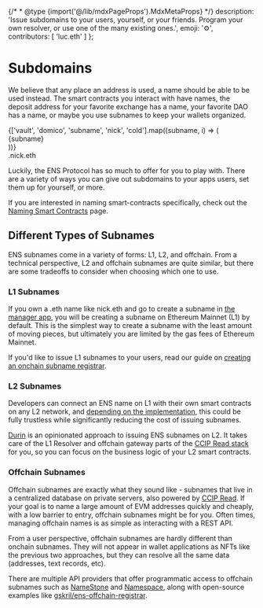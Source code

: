 
{/* * @type {import('@/lib/mdxPageProps').MdxMetaProps} */}
description: 'Issue subdomains to your users, yourself, or your friends. Program your own resolver, or use one of the many existing ones.',
emoji: '⚙️',
contributors: [
'luc.eth'
]
};

# Subdomains

We believe that any place an address is used, a name should be able to be used instead.
The smart contracts you interact with have names, the deposit address for your favorite exchange has a name, your favorite DAO has a name, or maybe you use subnames to keep your wallets organized.

<div className="card1 p-4 flex justify-center items-center overflow-hidden text-xl">
  <div className="text-right font-bold">
    {['vault', 'domico', 'subname', 'nick', 'cold'].map((subname, i) => (
      <div
        className={
          ['opacity-20', 'opacity-50', '', 'opacity-50', 'opacity-20'][i]
        }
      >
        {subname}
      </div>
    ))}
  </div>
  <div className="font-bold">.nick.eth</div>
</div>

Luckily, the ENS Protocol has so much to offer for you to play with. There are a variety of ways you can give out subdomains to your apps users, set them up for yourself, or more.

If you are interested in naming smart-contracts specifically, check out the [Naming Smart Contracts](/web/naming-contracts) page.

## Different Types of Subnames

ENS subnames come in a variety of forms: L1, L2, and offchain. From a technical perspective, L2 and offchain subnames are quite similar, but there are some tradeoffs to consider when choosing which one to use.

### L1 Subnames

If you own a .eth name like nick.eth and go to create a subname in [the manager app](https://app.ens.domains/nick.eth?tab=subnames), you will be creating a subname on Ethereum Mainnet (L1) by default. This is the simplest way to create a subname with the least amount of moving pieces, but ultimately you are limited by the gas fees of Ethereum Mainnet.

If you'd like to issue L1 subnames to your users, read our guide on [creating an onchain subname registrar](/wrapper/creating-subname-registrar).

<EmbedLink
  title="Creating an Onchain Subname Registrar"
  href="/wrapper/creating-subname-registrar"
  description="Issue NFTs that represent subdomains on Ethereum Mainnet."
/>

### L2 Subnames

Developers can connect an ENS name on L1 with their own smart contracts on any L2 network, and [depending on the implementation](/learn/ccip-read), this could be fully trustless while significantly reducing the cost of issuing subnames.

[Durin](https://durin.dev/) is an opinionated approach to issuing ENS subnames on L2. It takes care of the L1 Resolver and offchain gateway parts of the [CCIP Read stack](/resolvers/ccip-read) for you, so you can focus on the business logic of your L2 smart contracts.

<EmbedLink
  title="Durin"
  href="https://durin.dev/"
  description="An opinionated approach to issuing ENS subnames on L2."
/>

### Offchain Subnames

Offchain subnames are exactly what they sound like - subnames that live in a centralized database on private servers, also powered by [CCIP Read](/resolvers/ccip-read). If your goal is to name a large amount of EVM addresses quickly and cheaply, with a low barrier to entry, offchain subnames might be for you. Often times, managing offchain names is as simple as interacting with a REST API.

From a user perspective, offchain subnames are hardly different than onchain subnames. They will not appear in wallet applications as NFTs like the previous two approaches, but they can resolve all the same data (addresses, text records, etc).

There are multiple API providers that offer programmatic access to offchain subnames such as [NameStone](https://namestone.com/) and [Namespace](https://namespace.ninja/), along with open-source examples like [gskril/ens-offchain-registrar](https://github.com/gskril/ens-offchain-registrar).
